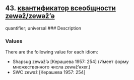 ## 43. <a href =  'https://agricolamz.github.io/The_Circassian_Isoglosses_Database/43.html'>квантификатор всеобщности zewəž/zewəž'ə</a>
quantifier; universal
### Description



### Values
There are the following value for each idiom:

* Shapsug  zewəž'ə [Керашева 1957: 254] (Имеет форму множественного числа zewəž'əxer.)
* SWC  zewəž [Керашева 1957: 254] 

